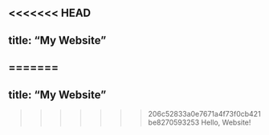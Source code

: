 <<<<<<< HEAD
---
  title: "My Website"
---
  
=======
---
  title: "My Website"
---
  
>>>>>>> 206c52833a0e7671a4f73f0cb421be8270593253
  Hello, Website!